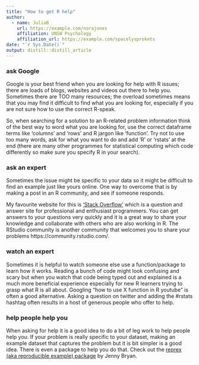 ```yaml
---
title: "How to get R help"
author:
  - name: JuliaB
    url: https://example.com/norajones
    affiliation: UNSW Psychology
    affiliation_url: https://example.com/spacelysprokets
date: "`r Sys.Date()`"
output: distill::distill_article
---
```



### ask Google 

Google is your best friend when you are looking for help with R issues; there are loads of blogs, websites and videos out there to help you. Sometimes there are TOO many resources; the overload sometimes means that you may find it difficult to find what you are looking for, especially if you are not sure how to use the correct R-speak. 

So, when searching for a solution to an R-related problem information think of the best way to word what you are looking for, use the correct dataframe terms like 'columns' and 'rows' and R jargon like 'function'. Try not to use too many words, ask for what you want to do and add 'R' or 'rstats' at the end (there are many other programmes for statistical computing which code differently so make sure you specify R in your search).

### ask an expert

Sometimes the issue might be specific to your data so it might be difficult to find an example just like yours online. One way to overcome that is by making a post in an R community, and see if someone responds. 

My favourite website for this is ['Stack Overflow'](https://stackoverflow.com/) which is a question and answer site for professional and enthusiast programmers. You can get answers to your questions very quickly and it is a great way to share your knowledge and collaborate with others who are also working in R. The RStudio community is another community that welcomes you to share your problems https://community.rstudio.com/. 

###  watch an expert

Sometimes it is helpful to watch someone else use a function/package to learn how it works. Reading a bunch of code might look confusing and scary but when you watch that code being typed out and explained is a much more beneficial experience especially for new R learners trying to grasp what R is all about. Googling "how to use X function in R youtube" is often a good alternative.  Asking a question on twitter and adding the #rstats hashtag often results in a host of generous people who offer to help. 

### help people help you

When asking for help it is a good idea to do a bit of leg work to help people help you. If your problem is really specific to your dataset, making an example dataset that captures the problem but it is bit simpler is a good idea. There is even a package to help you do that. Check out the [reprex (aka reproducible example) package](https://github.com/tidyverse/reprex) by Jenny Bryan. 